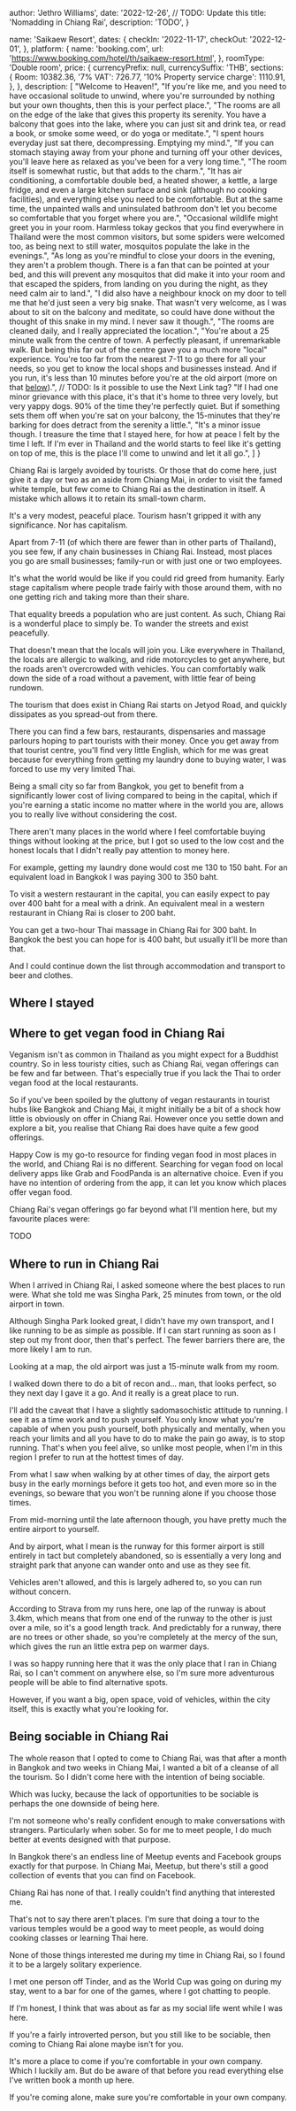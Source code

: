 
  author: 'Jethro Williams',
  date: '2022-12-26', // TODO: Update this
  title: 'Nomadding in Chiang Rai',
  description: 'TODO',
}

  name: 'Saikaew Resort',
  dates: {
    checkIn: '2022-11-17',
    checkOut: '2022-12-01',
  },
  platform: {
    name: 'booking.com',
    url: 'https://www.booking.com/hotel/th/saikaew-resort.html',
  },
  roomType: 'Double room',
  price: {
    currencyPrefix: null,
    currencySuffix: 'THB',
    sections: {
      Room: 10382.36,
      '7% VAT': 726.77,
      '10% Property service charge': 1110.91,
    },
  },
  description: [
    "Welcome to Heaven!",
    "If you're like me, and you need to have occasional solitude to unwind, where you're surrounded by nothing but your own thoughts, then this is your perfect place.",
    "The rooms are all on the edge of the lake that gives this property its serenity. You have a balcony that goes into the lake, where you can just sit and drink tea, or read a book, or smoke some weed, or do yoga or meditate.",
    "I spent hours everyday just sat there, decompressing. Emptying my mind.",
    "If you can stomach staying away from your phone and turning off your other devices, you'll leave here as relaxed as you've been for a very long time.",
    "The room itself is somewhat rustic, but that adds to the charm.",
    "It has air conditioning, a comfortable double bed, a heated shower, a kettle, a large fridge, and even a large kitchen surface and sink (although no cooking facilities), and everything else you need to be comfortable. But at the same time, the unpainted walls and uninsulated bathroom don't let you become so comfortable that you forget where you are.",
    "Occasional wildlife might greet you in your room. Harmless tokay geckos that you find everywhere in Thailand were the most common visitors, but some spiders were welcomed too, as being next to still water, mosquitos populate the lake in the evenings.",
    "As long as you're mindful to close your doors in the evening, they aren't a problem though. There is a fan that can be pointed at your bed, and this will prevent any mosquitos that did make it into your room and that escaped the spiders, from landing on you during the night, as they need calm air to land.",
    "I did also have a neighbour knock on my door to tell me that he'd just seen a very big snake. That wasn't very welcome, as I was about to sit on the balcony and meditate, so could have done without the thought of this snake in my mind. I never saw it though.",
    "The rooms are cleaned daily, and I really appreciated the location.",
    "You're about a 25 minute walk from the centre of town. A perfectly pleasant, if unremarkable walk. But being this far out of the centre gave you a much more &#34;local&#34; experience. You're too far from the nearest 7-11 to go there for all your needs, so you get to know the local shops and businesses instead. And if you run, it's less than 10 minutes before you're at the old airport (more on that <a href='#where-to-run-in-chiang-rai'>below</a>).", // TODO: Is it possible to use the Next Link tag?
    "If I had one minor grievance with this place, it's that it's home to three very lovely, but very yappy dogs. 90% of the time they're perfectly quiet. But if something sets them off when you're sat on your balcony, the 15-minutes that they're barking for does detract from the serenity a little.",
    "It's a minor issue though. I treasure the time that I stayed here, for how at peace I felt by the time I left. If I'm ever in Thailand and the world starts to feel like it's getting on top of me, this is the place I'll come to unwind and let it all go.",
  ]
}


Chiang Rai is largely avoided by tourists. Or those that do come here, just give it a day or two as an aside from Chiang Mai, in order to visit the famed white temple, but few come to Chiang Rai as the destination in itself. A mistake which allows it to retain its small-town charm.

It's a very modest, peaceful place. Tourism hasn't gripped it with any significance. Nor has capitalism.

Apart from 7-11 (of which there are fewer than in other parts of Thailand), you see few, if any chain businesses in Chiang Rai. Instead, most places you go are small businesses; family-run or with just one or two employees.

It's what the world would be like if you could rid greed from humanity. Early stage capitalism where people trade fairly with those around them, with no one getting rich and taking more than their share.

That equality breeds a population who are just content. As such, Chiang Rai is a wonderful place to simply be. To wander the streets and exist peacefully.

That doesn't mean that the locals will join you. Like everywhere in Thailand, the locals are allergic to walking, and ride motorcycles to get anywhere, but the roads aren't overcrowded with vehicles. You can comfortably walk down the side of a road without a pavement, with little fear of being rundown.

The tourism that does exist in Chiang Rai starts on Jetyod Road, and quickly dissipates as you spread-out from there.

There you can find a few bars, restaurants, dispensaries and massage parlours hoping to part tourists with their money. Once you get away from that tourist centre, you'll find very little English, which for me was great because for everything from getting my laundry done to buying water, I was forced to use my very limited Thai.

Being a small city so far from Bangkok, you get to benefit from a significantly lower cost of living compared to being in the capital, which if you're earning a static income no matter where in the world you are, allows you to really live without considering the cost.

There aren't many places in the world where I feel comfortable buying things without looking at the price, but I got so used to the low cost and the honest locals that I didn't really pay attention to money here.

For example, getting my laundry done would cost me 130 to 150 baht. For an equivalent load in Bangkok I was paying 300 to 350 baht.

To visit a western restaurant in the capital, you can easily expect to pay over 400 baht for a meal with a drink. An equivalent meal in a western restaurant in Chiang Rai is closer to 200 baht.

You can get a two-hour Thai massage in Chiang Rai for 300 baht. In Bangkok the best you can hope for is 400 baht, but usually it'll be more than that.

And I could continue down the list through accommodation and transport to beer and clothes.

## Where I stayed

<AccommodationTable details={saikeawResortDetails} />

## Where to get vegan food in Chiang Rai

Veganism isn't as common in Thailand as you might expect for a Buddhist country. So in less touristy cities, such as Chiang Rai, vegan offerings can be few and far between. That's especially true if you lack the Thai to order vegan food at the local restaurants.

So if you've been spoiled by the gluttony of vegan restaurants in tourist hubs like Bangkok and Chiang Mai, it might initially be a bit of a shock how little is obviously on offer in Chiang Rai. However once you settle down and explore a bit, you realise that Chiang Rai does have quite a few good offerings.

<ExternalLink url="https://www.happycow.net/searchmap?s=3&location=Chiang+Rai%2C+Thailand&metric=mi&limit=81&order=rating&lat=19.9072&lng=99.831&zoom=11&page=1">Happy Cow</ExternalLink> is my go-to resource for finding vegan food in most places in the world, and Chiang Rai is no different. Searching for vegan food on local delivery apps like Grab and FoodPanda is an alternative choice. Even if you have no intention of ordering from the app, it can let you know which places offer vegan food.

Chiang Rai's vegan offerings go far beyond what I'll mention here, but my favourite places were:

TODO

## Where to run in Chiang Rai

When I arrived in Chiang Rai, I asked someone where the best places to run were. What she told me was Singha Park, 25 minutes from town, or the old airport in town.

Although Singha Park looked great, I didn't have my own transport, and I like running to be as simple as possible. If I can start running as soon as I step out my front door, then that's perfect. The fewer barriers there are, the more likely I am to run.

Looking at a map, the old airport was just a 15-minute walk from my room.

I walked down there to do a bit of recon and... man, that looks perfect, so they next day I gave it a go. And it really is a great place to run.

I'll add the caveat that I have a slightly sadomasochistic attitude to running. I see it as a time work and to push yourself. You only know what you're capable of when you push yourself, both physically and mentally, when you reach your limits and all you have to do to make the pain go away, is to stop running. That's when you feel alive, so unlike most people, when I'm in this region I prefer to run at the hottest times of day.

From what I saw when walking by at other times of day, the airport gets busy in the early mornings before it gets too hot, and even more so in the evenings, so beware that you won't be running alone if you choose those times.

From mid-morning until the late afternoon though, you have pretty much the entire airport to yourself.

And by airport, what I mean is the runway for this former airport is still entirely in tact but completely abandoned, so is essentially a very long and straight park that anyone can wander onto and use as they see fit.

Vehicles aren't allowed, and this is largely adhered to, so you can run without concern.

According to Strava from my runs here, one lap of the runway is about 3.4km, which means that from one end of the runway to the other is just over a mile, so it's a good length track. And predictably for a runway, there are no trees or other shade, so you're completely at the mercy of the sun, which gives the run an little extra pep on warmer days.

I was so happy running here that it was the only place that I ran in Chiang Rai, so I can't comment on anywhere else, so I'm sure more adventurous people will be able to find alternative spots.

However, if you want a big, open space, void of vehicles, within the city itself, this is exactly what you're looking for.

## Being sociable in Chiang Rai

The whole reason that I opted to come to Chiang Rai, was that after a month in Bangkok and two weeks in Chiang Mai, I wanted a bit of a cleanse of all the tourism. So I didn't come here with the intention of being sociable.

Which was lucky, because the lack of opportunities to be sociable is perhaps the one downside of being here.

I'm not someone who's really confident enough to make conversations with strangers. Particularly when sober. So for me to meet people, I do much better at events designed with that purpose.

In Bangkok there's an endless line of Meetup events and Facebook groups exactly for that purpose. In Chiang Mai, Meetup, but there's still a good collection of events that you can find on Facebook.

Chiang Rai has none of that. I really couldn't find anything that interested me.

That's not to say there aren't places. I'm sure that doing a tour to the various temples would be a good way to meet people, as would doing cooking classes or learning Thai here.

None of those things interested me during my time in Chiang Rai, so I found it to be a largely solitary experience.

I met one person off Tinder, and as the World Cup was going on during my stay, went to a bar for one of the games, where I got chatting to people.

If I'm honest, I think that was about as far as my social life went while I was here.

If you're a fairly introverted person, but you still like to be sociable, then coming to Chiang Rai alone maybe isn't for you.

It's more a place to come if you're comfortable in your own company. Which I luckily am. But do be aware of that before you read everything else I've written book a month up here.

If you're coming alone, make sure you're comfortable in your own company.
